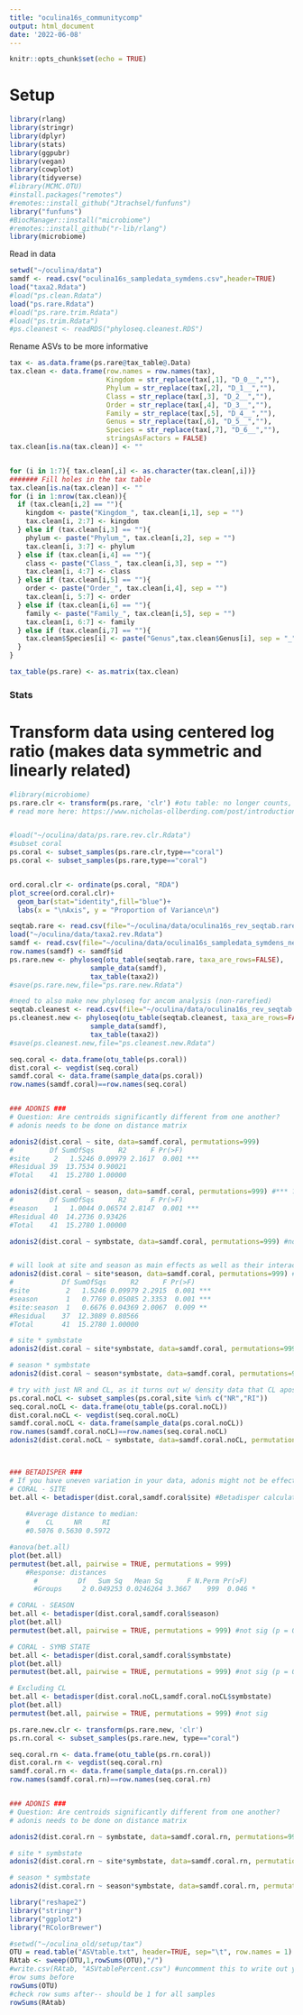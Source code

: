 ```yaml
---
title: "oculina16s_communitycomp"
output: html_document
date: '2022-06-08'
---
```


```r
knitr::opts_chunk$set(echo = TRUE)
```


# Setup

```r
library(rlang)
library(stringr)
library(dplyr)
library(stats)
library(ggpubr)
library(vegan)
library(cowplot)
library(tidyverse)
#library(MCMC.OTU)
#install.packages("remotes")
#remotes::install_github("Jtrachsel/funfuns")
library("funfuns")
#BiocManager::install("microbiome")
#remotes::install_github("r-lib/rlang")
library(microbiome)
```


Read in data

```r
setwd("~/oculina/data")
samdf <- read.csv("oculina16s_sampledata_symdens.csv",header=TRUE)
load("taxa2.Rdata")
#load("ps.clean.Rdata")
load("ps.rare.Rdata")
#load("ps.rare.trim.Rdata")
#load("ps.trim.Rdata")
#ps.cleanest <- readRDS("phyloseq.cleanest.RDS")

```


Rename ASVs to be more informative

```r
tax <- as.data.frame(ps.rare@tax_table@.Data)
tax.clean <- data.frame(row.names = row.names(tax),
                        Kingdom = str_replace(tax[,1], "D_0__",""),
                        Phylum = str_replace(tax[,2], "D_1__",""),
                        Class = str_replace(tax[,3], "D_2__",""),
                        Order = str_replace(tax[,4], "D_3__",""),
                        Family = str_replace(tax[,5], "D_4__",""),
                        Genus = str_replace(tax[,6], "D_5__",""),
                        Species = str_replace(tax[,7], "D_6__",""),
                        stringsAsFactors = FALSE)
tax.clean[is.na(tax.clean)] <- ""


for (i in 1:7){ tax.clean[,i] <- as.character(tax.clean[,i])}
####### Fill holes in the tax table
tax.clean[is.na(tax.clean)] <- ""
for (i in 1:nrow(tax.clean)){
  if (tax.clean[i,2] == ""){
    kingdom <- paste("Kingdom_", tax.clean[i,1], sep = "")
    tax.clean[i, 2:7] <- kingdom
  } else if (tax.clean[i,3] == ""){
    phylum <- paste("Phylum_", tax.clean[i,2], sep = "")
    tax.clean[i, 3:7] <- phylum
  } else if (tax.clean[i,4] == ""){
    class <- paste("Class_", tax.clean[i,3], sep = "")
    tax.clean[i, 4:7] <- class
  } else if (tax.clean[i,5] == ""){
    order <- paste("Order_", tax.clean[i,4], sep = "")
    tax.clean[i, 5:7] <- order
  } else if (tax.clean[i,6] == ""){
    family <- paste("Family_", tax.clean[i,5], sep = "")
    tax.clean[i, 6:7] <- family
  } else if (tax.clean[i,7] == ""){
    tax.clean$Species[i] <- paste("Genus",tax.clean$Genus[i], sep = "_")
  }
}

tax_table(ps.rare) <- as.matrix(tax.clean)


```



### Stats

# Transform data using centered log ratio (makes data symmetric and linearly related)
```r
#library(microbiome)
ps.rare.clr <- transform(ps.rare, 'clr') #otu table: no longer counts, but rather the dominance (or lack thereof) for each taxa relative to the geometric mean of all taxa on the logarithmic scale
# read more here: https://www.nicholas-ollberding.com/post/introduction-to-the-statistical-analysis-of-microbiome-data-in-r/


#load("~/oculina/data/ps.rare.rev.clr.Rdata")
#subset coral
ps.coral <- subset_samples(ps.rare.clr,type=="coral")
ps.coral <- subset_samples(ps.rare,type=="coral")


ord.coral.clr <- ordinate(ps.coral, "RDA")
plot_scree(ord.coral.clr)+
  geom_bar(stat="identity",fill="blue")+
  labs(x = "\nAxis", y = "Proportion of Variance\n")

```

```r
seqtab.rare <- read.csv(file="~/oculina/data/oculina16s_rev_seqtab.rare.2k",row.names=1)
load("~/oculina/data/taxa2.rev.Rdata")
samdf <- read.csv(file="~/oculina/data/oculina16s_sampledata_symdens_new.csv")
row.names(samdf) <- samdf$id
ps.rare.new <- phyloseq(otu_table(seqtab.rare, taxa_are_rows=FALSE), 
                    sample_data(samdf), 
                    tax_table(taxa2))
#save(ps.rare.new,file="ps.rare.new.Rdata")

#need to also make new phyloseq for ancom analysis (non-rarefied)
seqtab.cleanest <- read.csv(file="~/oculina/data/oculina16s_rev_seqtab.cleanest.csv",row.names=1)
ps.cleanest.new <- phyloseq(otu_table(seqtab.cleanest, taxa_are_rows=FALSE), 
                    sample_data(samdf), 
                    tax_table(taxa2))
#save(ps.cleanest.new,file="ps.cleanest.new.Rdata")
```

```r
seq.coral <- data.frame(otu_table(ps.coral))
dist.coral <- vegdist(seq.coral)
samdf.coral <- data.frame(sample_data(ps.coral))
row.names(samdf.coral)==row.names(seq.coral)


### ADONIS ###
# Question: Are centroids significantly different from one another?
# adonis needs to be done on distance matrix

adonis2(dist.coral ~ site, data=samdf.coral, permutations=999)
#         Df SumOfSqs      R2      F Pr(>F)    
#site      2   1.5246 0.09979 2.1617  0.001 ***
#Residual 39  13.7534 0.90021                  
#Total    41  15.2780 1.00000    

adonis2(dist.coral ~ season, data=samdf.coral, permutations=999) #*** ??
#         Df SumOfSqs      R2      F Pr(>F)    
#season    1   1.0044 0.06574 2.8147  0.001 ***
#Residual 40  14.2736 0.93426                  
#Total    41  15.2780 1.00000      

adonis2(dist.coral ~ symbstate, data=samdf.coral, permutations=999) #not sig


# will look at site and season as main effects as well as their interaction term
adonis2(dist.coral ~ site*season, data=samdf.coral, permutations=999) #not sig
#            Df SumOfSqs      R2      F Pr(>F)    
#site         2   1.5246 0.09979 2.2915  0.001 ***
#season       1   0.7769 0.05085 2.3353  0.001 ***
#site:season  1   0.6676 0.04369 2.0067  0.009 ** 
#Residual    37  12.3089 0.80566                  
#Total       41  15.2780 1.00000     

# site * symbstate
adonis2(dist.coral ~ site*symbstate, data=samdf.coral, permutations=999) #only site sig (***)

# season * symbstate
adonis2(dist.coral ~ season*symbstate, data=samdf.coral, permutations=999) #only season sig (***)

# try with just NR and CL, as it turns out w/ density data that CL aposymbiotic corals are not so apo after all
ps.coral.noCL <- subset_samples(ps.coral,site %in% c("NR","RI"))
seq.coral.noCL <- data.frame(otu_table(ps.coral.noCL))
dist.coral.noCL <- vegdist(seq.coral.noCL)
samdf.coral.noCL <- data.frame(sample_data(ps.coral.noCL))
row.names(samdf.coral.noCL)==row.names(seq.coral.noCL)
adonis2(dist.coral.noCL ~ symbstate, data=samdf.coral.noCL, permutations=999) #not sig



### BETADISPER ###
# If you have uneven variation in your data, adonis might not be effective -- should check for variation in dispersion using betadisper
# CORAL - SITE
bet.all <- betadisper(dist.coral,samdf.coral$site) #Betadisper calculates the average distance of group members to the group centroid in multivariate space (generated by a distance matrix). ANOVA/Permutest then tests whether distances are significantly different between groups.
    
    #Average distance to median:
    #    CL     NR     RI 
    #0.5076 0.5630 0.5972 

#anova(bet.all)
plot(bet.all) 
permutest(bet.all, pairwise = TRUE, permutations = 999) 
    #Response: distances
      #          Df   Sum Sq   Mean Sq      F N.Perm Pr(>F)  
      #Groups     2 0.049253 0.0246264 3.3667    999  0.046 *

# CORAL - SEASON
bet.all <- betadisper(dist.coral,samdf.coral$season)
plot(bet.all)
permutest(bet.all, pairwise = TRUE, permutations = 999) #not sig (p = 0.757)

# CORAL - SYMB STATE
bet.all <- betadisper(dist.coral,samdf.coral$symbstate)
plot(bet.all)
permutest(bet.all, pairwise = TRUE, permutations = 999) #not sig (p = 0.197)

# Excluding CL
bet.all <- betadisper(dist.coral.noCL,samdf.coral.noCL$symbstate)
plot(bet.all)
permutest(bet.all, pairwise = TRUE, permutations = 999) #not sig

```


```r
ps.rare.new.clr <- transform(ps.rare.new, 'clr')
ps.rn.coral <- subset_samples(ps.rare.new, type=="coral")

seq.coral.rn <- data.frame(otu_table(ps.rn.coral))
dist.coral.rn <- vegdist(seq.coral.rn)
samdf.coral.rn <- data.frame(sample_data(ps.rn.coral))
row.names(samdf.coral.rn)==row.names(seq.coral.rn)


### ADONIS ###
# Question: Are centroids significantly different from one another?
# adonis needs to be done on distance matrix

adonis2(dist.coral.rn ~ symbstate, data=samdf.coral.rn, permutations=999) #not sig

# site * symbstate
adonis2(dist.coral.rn ~ site*symbstate, data=samdf.coral.rn, permutations=999) #only site sig (***)

# season * symbstate
adonis2(dist.coral.rn ~ season*symbstate, data=samdf.coral.rn, permutations=999) #only season sig (***)

```



```r
library("reshape2")
library("stringr")
library("ggplot2")
library("RColorBrewer")

#setwd("~/oculina_old/setup/tax")
OTU = read.table("ASVtable.txt", header=TRUE, sep="\t", row.names = 1)
RAtab <- sweep(OTU,1,rowSums(OTU),"/")
#write.csv(RAtab, "ASVtablePercent.csv") #uncomment this to write out your new ASV table
#row sums before
rowSums(OTU)
#check row sums after-- should be 1 for all samples
rowSums(RAtab)


```

